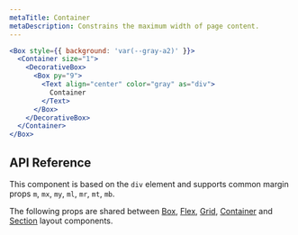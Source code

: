 ```yaml
---
metaTitle: Container
metaDescription: Constrains the maximum width of page content.
---
```


```jsx live=true
<Box style={{ background: 'var(--gray-a2)' }}>
  <Container size="1">
    <DecorativeBox>
      <Box py="9">
        <Text align="center" color="gray" as="div">
          Container
        </Text>
      </Box>
    </DecorativeBox>
  </Container>
</Box>
```

## API Reference

This component is based on the `div` element and supports common margin props `m`, `mx`, `my`, `ml`, `mr`, `mt`, `mb`.

<ThemesPropsTable name="container" />

The following props are shared between [Box](./box), [Flex](./flex), [Grid](./grid), [Container](./container) and [Section](./section) layout components.

<ThemesPropsTable name="layout" />
